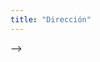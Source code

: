 ```yaml
---
title: "Dirección"
---
```


<!-- Aqui habrá una introduccion de chatGPT, sobre las posibles ayudas que puede aportar la tecnologia en el campo de la Iluminación.

Después una lista de funciones a realizar que se entienden propias de esta profesion. Que problemas se suelen encontrar en esta categoria y unos titulares de como la tecnologia a avanzado explorando en estos campos y por ultimo una lista de recursos que pueden solucionar estos problemas de manera mas eficiente y una explicación de como funciona cada uno de estos recursos. -->-->